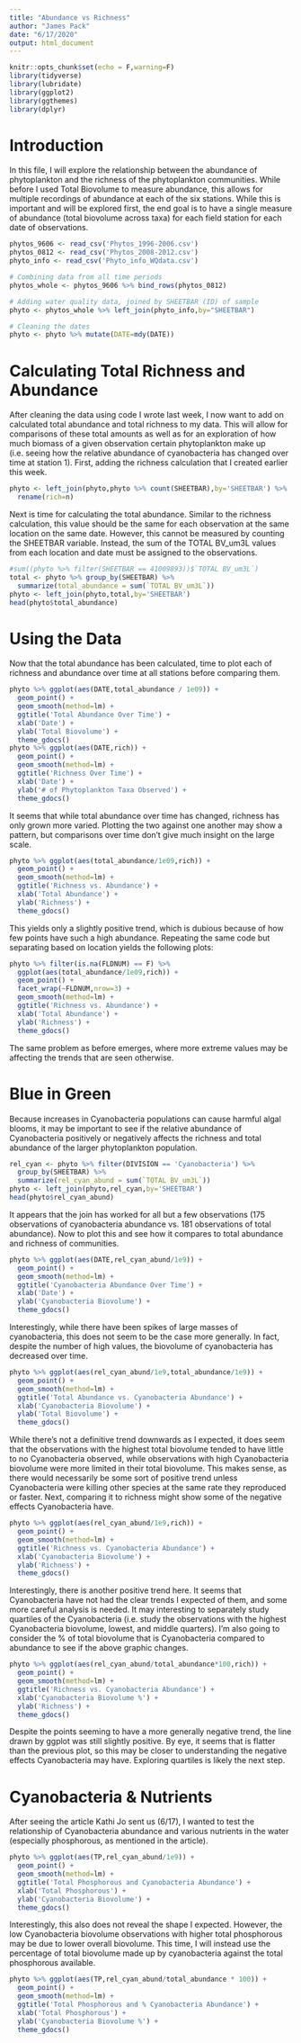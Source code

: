 ```yaml
---
title: "Abundance vs Richness"
author: "James Pack"
date: "6/17/2020"
output: html_document
---
```


```r
knitr::opts_chunk$set(echo = F,warning=F)
library(tidyverse)
library(lubridate)
library(ggplot2)
library(ggthemes)
library(dplyr)
```

# Introduction

In this file, I will explore the relationship between the abundance of phytoplankton and the richness of the phytoplankton communities. While before I used Total Biovolume to measure abundance, this allows for multiple recordings of abundance at each of the six stations. While this is important and will be explored first, the end goal is to have a single measure of abundance (total biovolume across taxa) for each field station for each date of observations.

```r
phytos_9606 <- read_csv('Phytos_1996-2006.csv')
phytos_0812 <- read_csv('Phytos_2008-2012.csv')
phyto_info <- read_csv('Phyto_info_WQdata.csv')

# Combining data from all time periods
phytos_whole <- phytos_9606 %>% bind_rows(phytos_0812)

# Adding water quality data, joined by SHEETBAR (ID) of sample
phyto <- phytos_whole %>% left_join(phyto_info,by="SHEETBAR")

# Cleaning the dates
phyto <- phyto %>% mutate(DATE=mdy(DATE))
```

# Calculating Total Richness and Abundance

After cleaning the data using code I wrote last week, I now want to add on calculated total abundance and total richness to my data. This will allow for comparisons of these total amounts as well as for an exploration of how much biomass of a given observation certain phytoplankton make up (i.e. seeing how the relative abundance of cyanobacteria has changed over time at station 1). First, adding the richness calculation that I created earlier this week.

```r
phyto <- left_join(phyto,phyto %>% count(SHEETBAR),by='SHEETBAR') %>% 
  rename(rich=n)
```

Next is time for calculating the total abundance. Similar to the richness calculation, this value should be the same for each observation at the same location on the same date. However, this cannot be measured by counting the SHEETBAR variable. Instead, the sum of the TOTAL BV_um3L values from each location and date must be assigned to the observations. 

```r
#sum((phyto %>% filter(SHEETBAR == 41009893))$`TOTAL BV_um3L`)
total <- phyto %>% group_by(SHEETBAR) %>% 
  summarize(total_abundance = sum(`TOTAL BV_um3L`))
phyto <- left_join(phyto,total,by='SHEETBAR')
head(phyto$total_abundance)
```

# Using the Data

Now that the total abundance has been calculated, time to plot each of richness and abundance over time at all stations before comparing them.

```r
phyto %>% ggplot(aes(DATE,total_abundance / 1e09)) +
  geom_point() + 
  geom_smooth(method=lm) +
  ggtitle('Total Abundance Over Time') +
  xlab('Date') +
  ylab('Total Biovolume') +
  theme_gdocs()
phyto %>% ggplot(aes(DATE,rich)) +
  geom_point() +
  geom_smooth(method=lm) +
  ggtitle('Richness Over Time') +
  xlab('Date') +
  ylab('# of Phytoplankton Taxa Observed') +
  theme_gdocs()
```

It seems that while total abundance over time has changed, richness has only grown more varied. Plotting the two against one another may show a pattern, but comparisons over time don't give much insight on the large scale.

```r
phyto %>% ggplot(aes(total_abundance/1e09,rich)) +
  geom_point() +
  geom_smooth(method=lm) +
  ggtitle('Richness vs. Abundance') +
  xlab('Total Abundance') +
  ylab('Richness') +
  theme_gdocs()
```

This yields only a slightly positive trend, which is dubious because of how few points have such a high abundance. Repeating the same code but separating based on location yields the following plots:

```r
phyto %>% filter(is.na(FLDNUM) == F) %>% 
  ggplot(aes(total_abundance/1e09,rich)) +
  geom_point() +
  facet_wrap(~FLDNUM,nrow=3) +
  geom_smooth(method=lm) +
  ggtitle('Richness vs. Abundance') +
  xlab('Total Abundance') +
  ylab('Richness') +
  theme_gdocs()
```

The same problem as before emerges, where more extreme values may be affecting the trends that are seen otherwise. 

# Blue in Green

Because increases in Cyanobacteria populations can cause harmful algal blooms, it may be important to see if the relative abundance of Cyanobacteria positively or negatively affects the richness and total abundance of the larger phytoplankton population. 

```r
rel_cyan <- phyto %>% filter(DIVISION == 'Cyanobacteria') %>% 
  group_by(SHEETBAR) %>% 
  summarize(rel_cyan_abund = sum(`TOTAL BV_um3L`))
phyto <- left_join(phyto,rel_cyan,by='SHEETBAR')
head(phyto$rel_cyan_abund)
```

It appears that the join has worked for all but a few observations (175 observations of cyanobacteria abundance vs. 181 observations of total abundance). Now to plot this and see how it compares to total abundance and richness of communities.

```r
phyto %>% ggplot(aes(DATE,rel_cyan_abund/1e9)) +
  geom_point() +
  geom_smooth(method=lm) +
  ggtitle('Cyanobacteria Abundance Over Time') +
  xlab('Date') +
  ylab('Cyanobacteria Biovolume') +
  theme_gdocs()
```

Interestingly, while there have been spikes of large masses of cyanobacteria, this does not seem to be the case more generally. In fact, despite the number of high values, the biovolume of cyanobacteria has decreased over time. 

```r
phyto %>% ggplot(aes(rel_cyan_abund/1e9,total_abundance/1e9)) +
  geom_point() +
  geom_smooth(method=lm) +
  ggtitle('Total Abundance vs. Cyanobacteria Abundance') +
  xlab('Cyanobacteria Biovolume') +
  ylab('Total Biovolume') +
  theme_gdocs()
```

While there's not a definitive trend downwards as I expected, it does seem that the observations with the highest total biovolume tended to have little to no Cyanobacteria observed, while observations with high Cyanobacteria biovolume were more limited in their total biovolume. This makes sense, as there would necessarily be some sort of positive trend unless Cyanobacteria were killing other species at the same rate they reproduced or faster. Next, comparing it to richness might show some of the negative effects Cyanobacteria have.

```r
phyto %>% ggplot(aes(rel_cyan_abund/1e9,rich)) +
  geom_point() +
  geom_smooth(method=lm) +
  ggtitle('Richness vs. Cyanobacteria Abundance') +
  xlab('Cyanobacteria Biovolume') +
  ylab('Richness') +
  theme_gdocs()
```

Interestingly, there is another positive trend here. It seems that Cyanobacteria have not had the clear trends I expected of them, and some more careful analysis is needed. It may interesting to separately study quartiles of the Cyanobacteria (i.e. study the observations with the highest Cyanobacteria biovolume, lowest, and middle quarters). I'm also going to consider the % of total biovolume that is Cyanobacteria compared to abundance to see if the above graphic changes.

```r
phyto %>% ggplot(aes(rel_cyan_abund/total_abundance*100,rich)) +
  geom_point() +
  geom_smooth(method=lm) +
  ggtitle('Richness vs. Cyanobacteria Abundance') +
  xlab('Cyanobacteria Biovolume %') +
  ylab('Richness') +
  theme_gdocs()
```

Despite the points seeming to have a more generally negative trend, the line drawn by ggplot was still slightly positive. By eye, it seems that is flatter than the previous plot, so this may be closer to understanding the negative effects Cyanobacteria may have. Exploring quartiles is likely the next step. 

# Cyanobacteria & Nutrients
After seeing the article Kathi Jo sent us (6/17), I wanted to test the relationship of Cyanobacteria abundance and various nutrients in the water (especially phosphorous, as mentioned in the article). 

```r
phyto %>% ggplot(aes(TP,rel_cyan_abund/1e9)) +
  geom_point() + 
  geom_smooth(method=lm) +
  ggtitle('Total Phosphorous and Cyanobacteria Abundance') +
  xlab('Total Phosphorous') +
  ylab('Cyanobacteria Biovolume') +
  theme_gdocs()
```

Interestingly, this also does not reveal the shape I expected. However, the low Cyanobacteria biovolume observations with higher total phosphorous may be due to lower overall biovolume. This time, I will instead use the percentage of total biovolume made up by cyanobacteria against the total phosphorous available.

```r
phyto %>% ggplot(aes(TP,rel_cyan_abund/total_abundance * 100)) +
  geom_point() + 
  geom_smooth(method=lm) +
  ggtitle('Total Phosphorous and % Cyanobacteria Abundance') +
  xlab('Total Phosphorous') +
  ylab('Cyanobacteria Biovolume %') +
  theme_gdocs()
```


